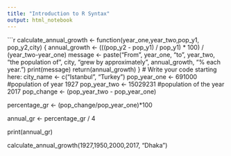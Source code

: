 ```yaml
---
title: "Introduction to R Syntax"
output: html_notebook
---
```

```r
calculate_annual_growth <- function(year_one,year_two,pop_y1, pop_y2,city) {
  annual_growth <- (((pop_y2 - pop_y1) / pop_y1) * 100) / (year_two-year_one)
  message <- paste("From", year_one, "to", year_two, "the population of", city, "grew by approximately", annual_growth, "% each year.")
  print(message)
  return(annual_growth)
}
# Write your code starting here:
city_name <- c("Istanbul", "Turkey")
pop_year_one <- 691000 #population of year 1927
pop_year_two <- 15029231 #population of the year 2017
pop_change <- (pop_year_two - pop_year_one)

percentage_gr <- (pop_change/pop_year_one)*100

annual_gr <- percentage_gr / 4

print(annual_gr)

calculate_annual_growth(1927,1950,2000,2017, "Dhaka")
